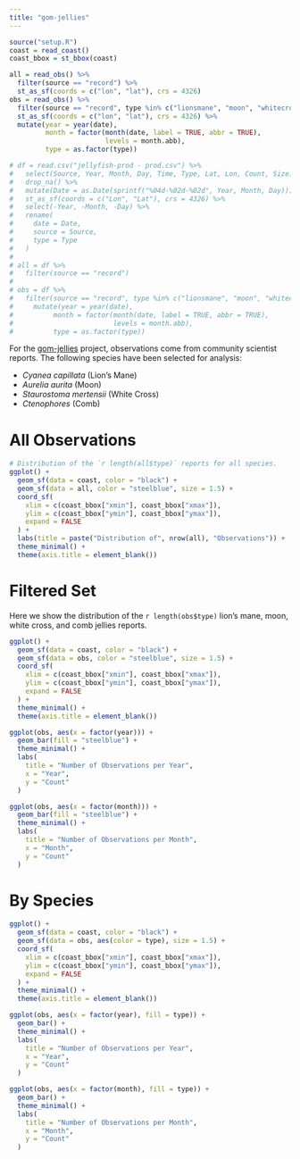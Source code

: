 ```yaml
---
title: "gom-jellies"
---
```


```r
source("setup.R")
coast = read_coast()
coast_bbox = st_bbox(coast)

all = read_obs() %>%
  filter(source == "record") %>%
  st_as_sf(coords = c("lon", "lat"), crs = 4326)
obs = read_obs() %>%
  filter(source == "record", type %in% c("lionsmane", "moon", "whitecross", "comb")) %>%
  st_as_sf(coords = c("lon", "lat"), crs = 4326) %>%
  mutate(year = year(date),
         month = factor(month(date, label = TRUE, abbr = TRUE),
                        levels = month.abb),
         type = as.factor(type))

# df = read.csv("jellyfish-prod - prod.csv") %>% 
#   select(Source, Year, Month, Day, Time, Type, Lat, Lon, Count, Size) %>% 
#   drop_na() %>%
#   mutate(Date = as.Date(sprintf("%04d-%02d-%02d", Year, Month, Day))) %>% 
#   st_as_sf(coords = c("Lon", "Lat"), crs = 4326) %>%
#   select(-Year, -Month, -Day) %>%
#   rename(
#     date = Date,
#     source = Source,
#     type = Type
#   )
# 
# all = df %>% 
#   filter(source == "record")
# 
# obs = df %>% 
#   filter(source == "record", type %in% c("lionsmane", "moon", "whitecross", "comb")) %>% 
#     mutate(year = year(date),
#          month = factor(month(date, label = TRUE, abbr = TRUE), 
#                         levels = month.abb),
#          type = as.factor(type))
```

For the [gom-jellies](https://github.com/BigelowLab/gom-jellies) project, observations come from community scientist reports. The following species have been selected for analysis:

  + *Cyanea capillata* (Lion's Mane)
  + *Aurelia aurita* (Moon)
  + *Staurostoma mertensii* (White Cross)
  + *Ctenophores* (Comb)

# All Observations
```r
# Distribution of the `r length(all$type)` reports for all species.
ggplot() +
  geom_sf(data = coast, color = "black") +
  geom_sf(data = all, color = "steelblue", size = 1.5) +
  coord_sf(
    xlim = c(coast_bbox["xmin"], coast_bbox["xmax"]),
    ylim = c(coast_bbox["ymin"], coast_bbox["ymax"]),
    expand = FALSE
  ) +
  labs(title = paste("Distribution of", nrow(all), "Observations")) + 
  theme_minimal() +
  theme(axis.title = element_blank())
```

# Filtered Set 
Here we show the distribution of the `r length(obs$type)` lion's mane, moon, white cross, and comb jellies reports.
```r
ggplot() +
  geom_sf(data = coast, color = "black") +
  geom_sf(data = obs, color = "steelblue", size = 1.5) +
  coord_sf(
    xlim = c(coast_bbox["xmin"], coast_bbox["xmax"]),
    ylim = c(coast_bbox["ymin"], coast_bbox["ymax"]),
    expand = FALSE
  ) +
  theme_minimal() +
  theme(axis.title = element_blank())

ggplot(obs, aes(x = factor(year))) +
  geom_bar(fill = "steelblue") +
  theme_minimal() +
  labs(
    title = "Number of Observations per Year",
    x = "Year",
    y = "Count"
  )

ggplot(obs, aes(x = factor(month))) +
  geom_bar(fill = "steelblue") +
  theme_minimal() +
  labs(
    title = "Number of Observations per Month",
    x = "Month",
    y = "Count"
  )
```

# By Species
```r
ggplot() +
  geom_sf(data = coast, color = "black") +
  geom_sf(data = obs, aes(color = type), size = 1.5) +
  coord_sf(
    xlim = c(coast_bbox["xmin"], coast_bbox["xmax"]),
    ylim = c(coast_bbox["ymin"], coast_bbox["ymax"]),
    expand = FALSE
  ) +
  theme_minimal() +
  theme(axis.title = element_blank())

ggplot(obs, aes(x = factor(year), fill = type)) +
  geom_bar() +
  theme_minimal() +
  labs(
    title = "Number of Observations per Year",
    x = "Year",
    y = "Count"
  )

ggplot(obs, aes(x = factor(month), fill = type)) +
  geom_bar() +
  theme_minimal() +
  labs(
    title = "Number of Observations per Month",
    x = "Month",
    y = "Count"
  )

```
